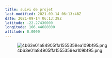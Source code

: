 ```yaml
---
title: suivi de projet
last-modified: 2021-09-14 06:13:48Z
date: 2021-09-14 06:13:39Z
latitude: -22.27430000
longitude: 166.44680000
altitude: 0.0000
---
```


![4b63e01a84905ffa1555359ea109bf95.png](../../_resources/4b63e01a84905ffa1555359ea109bf95.png)
